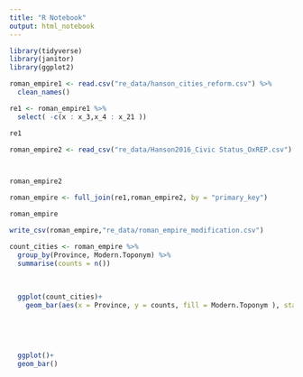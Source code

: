 ```yaml
---
title: "R Notebook"
output: html_notebook
---
```


```r
library(tidyverse)
library(janitor)
library(ggplot2)
```


 


```r

roman_empire1 <- read.csv("re_data/hanson_cities_reform.csv") %>% 
  clean_names()

re1 <- roman_empire1 %>% 
  select( -c(x : x_3,x_4 : x_21 ))

re1
```
```r
roman_empire2 <- read_csv("re_data/Hanson2016_Civic Status_OxREP.csv") %>% clean_names()



roman_empire2
```


```r
roman_empire <- full_join(re1,roman_empire2, by = "primary_key")

roman_empire
```

```r
write_csv(roman_empire,"re_data/roman_empire_modification.csv")

```









```r
count_cities <- roman_empire %>% 
  group_by(Province, Modern.Toponym) %>% 
  summarise(counts = n())
  
  
  
  ggplot(count_cities)+
    geom_bar(aes(x = Province, y = counts, fill = Modern.Toponym ), stat = 'identity')
  
  
  
  
  
  ggplot()+
  geom_bar()
```








